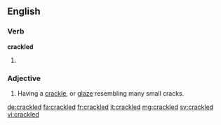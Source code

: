 ==English==

===Verb===
'''crackled'''

# {{en-past of|crackle}}

===Adjective===
{{en-adj|-}}

# {{context|pottery|lang=en}} Having a [[crackle]], or [[glaze]] resembling many small cracks.

[[de:crackled]]
[[fa:crackled]]
[[fr:crackled]]
[[it:crackled]]
[[mg:crackled]]
[[sv:crackled]]
[[vi:crackled]]